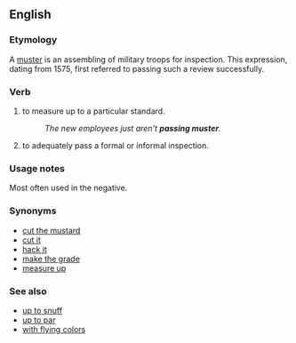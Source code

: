 ==English==

===Etymology===
A [[muster]] is an assembling of military troops for inspection.  This expression, dating from 1575, first referred to passing such a review successfully.

===Verb===
{{en-verb|inf=to [[pass]] [[muster]]|passes muster|passing muster|passed muster}}

# {{idiomatic}} to measure up to a particular standard.
#:''The new employees just aren't '''passing muster'''.''
# {{idiomatic}} to adequately pass a formal or informal inspection.

===Usage notes===
Most often used in the negative.

===Synonyms===
*[[cut the mustard]]
*[[cut it]]
*[[hack it]]
*[[make the grade]]
*[[measure up]]

===See also===
*[[up to snuff]]
*[[up to par]]
*[[with flying colors]]